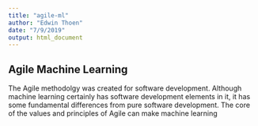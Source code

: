 ```yaml
---
title: "agile-ml"
author: "Edwin Thoen"
date: "7/9/2019"
output: html_document
---
```


## Agile Machine Learning

The Agile methodolgy was created for software development. Although machine learning certainly has software development elements in it, it has some fundamental differences from pure software development. The core of the values and principles of Agile can make machine learning 